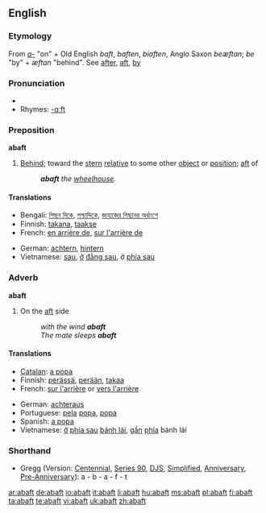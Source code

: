 ==English==

===Etymology===
From ''[[a-]]'' "on" + Old English ''baft'', ''baften'', ''biaften'', Anglo Saxon ''beæftan''; ''be'' "by" + ''æftan'' "behind". See [[after]], [[aft]], [[by]]

===Pronunciation===
*{{audio|en-us-abaft.ogg|Audio (US)}}
*Rhymes: [[Rhymes:English:-ɑːft|-ɑːft]]

===Preposition===
'''abaft'''

# {{nautical}} [[behind|Behind]]; toward the [[stern]] [[relative]] to some other [[object]] or [[position]]; [[aft]] of
#:'''''abaft''' the [[wheelhouse]].''

====Translations====
{{trans-top|(nautical) Behind; toward the stern relative to some other object or position; aft of}}
*Bengali: [[পিছন দিকে]], [[পশ্চাদ্দিকে]], [[জাহাজের পিছনের অর্ধাংশে]]
*Finnish: [[takana]], [[taakse]]
*French: [[en arrière de]], [[sur l'arrière de]]
{{trans-mid}}
*German: [[achtern]], [[hintern]]
*Vietnamese: [[sau]], [[ở]] [[đằng sau]], ở [[phía sau]]
{{trans-bottom}}

===Adverb===
'''abaft'''

# {{nautical}} On the [[aft]] side
#:''with the wind '''abaft'''''
#:''The mate sleeps '''abaft'''''

====Translations====
{{trans-top|(nautical) On the aft side}}
*[[Catalan]]: [[a popa]]
*Finnish: [[perä|perässä]], [[perä|perään]], [[takaa]]
*French: [[sur l'arrière]] or [[vers l'arrière]]
{{trans-mid}}
*German: [[achteraus]]
*Portuguese: [[pela]] [[popa]], [[popa]]
*Spanish: [[a popa]]
*Vietnamese: [[ở]] [[phía sau]] [[bánh lái]], [[gần]] [[phía]] bánh lái
{{trans-bottom}}

===Shorthand===
* Gregg (Version: [[w:Gregg Shorthand#Centennial Gregg Shorthand|Centennial]], [[w:Gregg Shorthand#Series 90 Gregg Shorthand|Series 90]], [[w:Gregg Shorthand#Diamond Jubilee Gregg Shorthand|DJS]], [[w:Gregg Shorthand#Simplified Gregg Shorthand|Simplified]], [[w:Gregg Shorthand#Anniversary Gregg Shorthand|Anniversary]], [[w:Gregg Shorthand#Pre-Anniversary Gregg Shorthand|Pre-Anniversary]]): a - b - a - f - t

[[ar:abaft]]
[[de:abaft]]
[[io:abaft]]
[[it:abaft]]
[[li:abaft]]
[[hu:abaft]]
[[ms:abaft]]
[[pl:abaft]]
[[fi:abaft]]
[[ta:abaft]]
[[te:abaft]]
[[vi:abaft]]
[[uk:abaft]]
[[zh:abaft]]